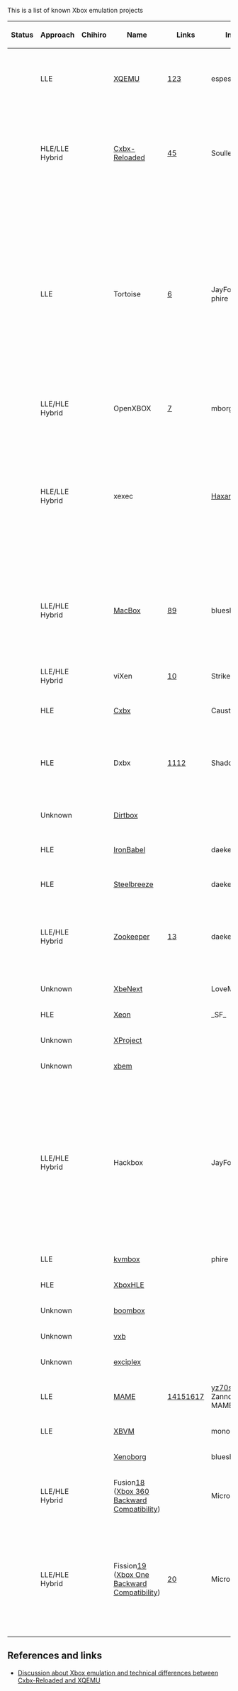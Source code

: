 This is a list of known Xbox emulation projects

{| class="wikitable sortable"
!Status
!Approach
!Chihiro
!Name
!Links
!Initiator
!Platform
!License
!Notes

|-
|{{Maintained}}
|LLE
|{{Yes}}
|[[XQEMU]]
|[http://xqemu.com/][https://github.com/xqemu/][https://github.com/espes/xqemu]
|espes
|Windows/macOS/Linux/Others	
|
|XQEMU supports hardware-acceleration for the CPU emulation on Linux through KVM.

|-
|{{Maintained}}
|HLE/LLE Hybrid
|{{No}}
|[[Cxbx-Reloaded]]
|[http://cxbx-reloaded.co.uk/][https://github.com/Cxbx-Reloaded/Cxbx-Reloaded]
|SoullessSentinel
|Windows
|
|Cxbx-Reloaded supports LLE GPU emulation which was taken from XQEMU. At the time of writing, the LLE GPU is significantly slower than in XQEMU.

|-
|{{Dead}}
|LLE
|{{No}}
|Tortoise
|[https://gitlab.com/kvmbox-reloaded/]
|JayFoxRox, phire
|
|
|The decision was made to create an HLE / LLE Xbox emulation project which is maintained similar to Dolphin or Citra. A key focus was on design simplicity. The project started as a continuation of kvmbox, with devices being copied from the XQEMU source code. The project was called kvmbox-reloaded, while the name was being decided. The HLE portion was never worked on.

|-
|{{Dead}}
|LLE/HLE Hybrid
|{{No}}
|OpenXBOX
|[https://github.com/mborgerson/OpenXBOX]
|mborgerson
|
|
|

|-
|{{Dead}}
|HLE/LLE Hybrid
|{{No}}
|xexec
|
|[http://xboxdevwiki.net/User:Haxar Haxar]
|Linux
|
|Xexec is an Xbox executable loader & emulator for x86/x64 Linux; handles direct execution of x86 code, executing Xbox game code directly on the CPU, in userspace Linux; All Windows kernel calls from Xbox game code are translated into POSIX syscalls, with no dependency on Wine.

|-
|{{Dead}}
|LLE/HLE Hybrid
|{{No}}
|[https://github.com/blueshogun96/MacBox MacBox]
|[http://shogun3d-cxbx.blogspot.com/2017/01/the-macos-experiment-part-1.html][http://shogun3d-cxbx.blogspot.com/2017/01/around-beginning-of-new-year-i.html]
|blueshogun96
|macOS
|
|"The macOS Experiment" - An experimental VM for Macs that don't have support for the official VM framework. A simple proof of concept.

|-
|{{Maintained}}
|LLE/HLE Hybrid
|{{No}}
|viXen
|[https://github.com/StrikerX3/viXen]
|StrikerX3
|Windows/Linux
|
|A fork of OpenXBOX, which was turned into a separate project.

|-
|{{Dead}}
|HLE
|{{No}}
|[[Cxbx]]
|
|Caustik
|Windows
|
|
|-
|{{Dead}}
|HLE
|{{No}}
|Dxbx
|[http://dxbx-emu.com][https://github.com/PatrickvL/Dxbx/]
|ShadowTj
|Windows
|
|The project was started on March 23rd 2008. It is an improved port of Cxbx to the Delphi programming language.

|-
|{{Unknown}}
|Unknown
|{{No}}
|[https://github.com/impeachgod/Dirtbox Dirtbox]
|
|
|Windows
|
|
|-
|{{Unknown}}
|HLE
|{{No}}
|[https://sourceforge.net/p/ironbabel/code/HEAD/tree/trunk/Box/Xbox/ IronBabel]
|
|daeken
|Unknown
|
|This seems to have been a generic portability framework
|-
|{{Unknown}}
|HLE
|{{No}}
|[https://github.com/daeken/Steelbreeze Steelbreeze]
|
|daeken
|Unknown
|
|
|-
|{{Unknown}}
|LLE/HLE Hybrid
|{{No}}
|[https://github.com/daeken/Zookeeper Zookeeper]
|[https://www.reddit.com/r/EmuDev/comments/4isyvu/project_zookeeper_a_new_xbox_emulator/]
|daeken
|macOS
|
|Using Apple's Hypervisor.framework to run a custom kernel (NightBeliever in the repo) and then running Xbox code from there
|-
|{{Unknown}}
|Unknown
|{{No}}
|[http://ngemu.com/threads/.154342/ XbeNext]
|
|LoveMHz
|Windows
|
|
|-
|{{Dead}}
|HLE
|{{No}}
|[http://ngemu.com/forums/.65/ Xeon]
|
|_SF_
|Windows
|
|
|-
|{{Unknown}}
|Unknown
|{{No}}
|[http://ngemu.com/threads/.105210/ XProject]
|
|
|Windows
|
|
|-
|{{Unknown}}
|Unknown
|{{No}}
|[https://code.google.com/p/xbem xbem]
|
|
|Windows
|
|
|-
|{{Dead}}
|LLE/HLE Hybrid
|{{Yes}}
|Hackbox
|
|JayFoxRox
|Windows/Linux
|Private
|This was originally going to be a commercial emulator (but plans were dropped quickly in favor of preservation). The source code was temporarily public but then made private. The source code is still available to a selected group of developers. Hackbox was designed from scratch but re-used code from Cxbx for HLE routine detection.
|-
|{{Unknown}}
|LLE
|{{No}}
|[https://github.com/phire/kvmbox kvmbox]
|
|phire
|Linux
|
|
|-
|{{Unknown}}
|HLE
|{{No}}
|[https://github.com/Gabriel-Maldonado/XboxHLE XboxHLE]
|
|
|Windows
|
|
|-
|{{Unknown}}
|Unknown
|{{No}}
|[https://github.com/bjh83/boombox boombox]
|
|
|Windows
|
|
|-
|{{Unknown}}
|Unknown
|{{No}}
|[https://github.com/docbrown/vxb vxb]
|
|
|Windows
|
|
|-
|{{Unknown}}
|Unknown
|{{No}}
|[https://github.com/quantumdude836/exciplex exciplex]
|
|
|Windows
|
|
|-
|{{Maintained}}
|LLE
|{{Yes}}
|[http://mamedev.org/ MAME]
|[http://adb.arcadeitalia.net/?mame=xbox][http://adb.arcadeitalia.net/?mame=chihiro][http://emulation.gametechwiki.com/index.php/MAME_compatibility_list#Xbox][http://emulation.gametechwiki.com/index.php/MAME_compatibility_list#Chihiro_Arcade]
|[https://github.com/mamedev/mame/commits?author=yz70s yz70s] (Samuele Zannoli) and MAME Team
|Windows/macOS/Linux/Others
|
|Focus seems to be on Chihiro emulation.
|-
|{{Dead}}
|LLE
|{{No}}
|[https://github.com/monocasa/xbvm XBVM]
|
|monocasa
|Linux
|
|
|-
|{{Dead}}
|
|{{No}}
|[http://xenoborg-emu.blogspot.com/ Xenoborg]
|
|blueshogun96
|Windows
|
|
|-
|{{Dead}}
|LLE/HLE Hybrid
|{{No}}
|Fusion[http://michaelbrundage.com/project/xbox-360-emulator/] ([[Xbox 360 Backward Compatibility]])
|
|Microsoft
|Xbox 360
|Proprietary
|
|-
|{{Maintained}}
|LLE/HLE Hybrid{{citation needed}}
|{{No}}
|Fission[http://www.ign.com/articles/2017/10/23/the-untold-story-of-xbox-one-backwards-compatibility] ([[Xbox One Backward Compatibility]])
|[http://www.xbox.com/en-US/xbox-one/backward-compatibility]
|Microsoft
|Xbox One
|Proprietary
|Announced at E3 2017. Said to be working similar to the 360 support in the Xbox One [https://youtu.be/x0NKP7-h_G0?t=8503]. The 360 support is probably ahead of time shader translation and runtime CPU translation [https://majornelson.com/podcast/584-xbox-one-backward-compatibility-turns-1/].
|}

== References and links == 

* [https://www.reddit.com/r/emulation/comments/6a958p/cxbx_reloaded_xbox_emulator_panzer_dragoon_orta/ Discussion about Xbox emulation and technical differences between [[Cxbx-Reloaded]] and [[XQEMU]]]